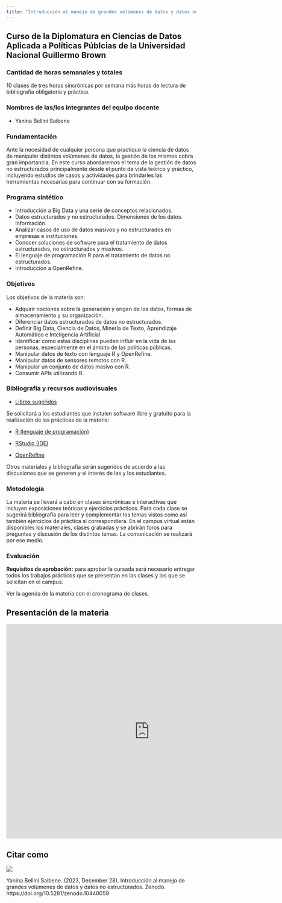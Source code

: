 ```yaml
---
title: "Introducción al manejo de grandes volúmenes de datos y datos no estructurados"
---
```


## Curso de la Diplomatura en Ciencias de Datos Aplicada a Políticas Públcias de la Universidad Nacional Guillermo Brown

### Cantidad de horas semanales y totales

10 clases de tres horas sincrónicas por semana más horas de lectura de bibliografía obligatoria y práctica.

### Nombres de las/los integrantes del equipo docente

-   Yanina Bellini Saibene

### Fundamentación

Ante la necesidad de cualquier persona que practique la ciencia de datos de manipular distintos volúmenes de datos, la gestión de los mismos cobra gran importancia. En este curso abordaremos el tema de la gestión de datos no estructurados principalmente desde el punto de vista teórico y práctico, incluyendo estudios de casos y actividades para brindarles las herramientas necesarias para continuar con su formación.

### Programa sintético

- Introducción a Big Data y una serie de conceptos relacionados.
- Datos estructurados y no estructurados. Dimensiones de los datos. Información. 
- Analizar casos de uso de datos masivos y no estructurados en empresas e instituciones.
- Conocer soluciones de software para el tratamiento de datos estructurados, no estructurados y masivos.
- El lenguaje de programación R para el tratamiento de datos no estructurados.
- Introducción a OpenRefine.   

### Objetivos

Los objetivos de la materia son:

-   Adquirir nociones sobre la generación y origen de los datos, formas de almacenamiento y su organización.
-   Diferenciar datos estructurados de datos no estructurados.
-   Definir Big Data, Ciencia de Datos, Minería de Texto, Aprendizaje Automático e Inteligencia Artificial. 
-   Identificar como estas disciplinas pueden influir en la vida de las personas, especialmente en el ámbito de las políticas públicas.
-   Manipular datos de texto con lenguaje R y OpenRefine.
-   Manipular datos de sensores remotos con R.
-   Manipular un conjunto de datos masivo con R.
-   Consumir APIs utilizando R.


### Bibliografía y recursos audiovisuales

-   [Libros sugeridos](libros.html)

Se solicitará a los estudiantes que instalen software libre y gratuito para la realización de las prácticas de la materia:

-   [R (lenguaje de programación)](https://www.r-project.org/)

-   [RStudio (IDE)](https://www.rstudio.com/products/rstudio/)

-   [OpenRefine](https://openrefine.org/)

Otros materiales y bibliografía serán sugeridos de acuerdo a las discusiones que se generen y el interés de las y los estudiantes.

### Metodología

La materia se llevará a cabo en clases sincrónicas e interactivas que incluyen exposiciones teóricas y ejercicios prácticos. Para cada clase se sugerirá bibliografía para leer y complementar los temas vistos como así también ejercicios de práctica si correspondiera. En el campus virtual están disponibles los materiales, clases grabadas y se abrirán foros para preguntas y discusión de los distintos temas. La comunicación se realizará por ese medio.

### Evaluación

**Requisitos de aprobación:** para aprobar la cursada será necesario entregar todos los trabajos prácticos que se presentan en las clases y los que se solicitan en el campus.

Ver la agenda de la materia con el cronograma de clases.

## Presentación de la materia

<iframe src="https://docs.google.com/presentation/d/1mgEBpE_UnQ7Fgud3ty73lAzw7NZmkRUOlr_BnQ7RS1Q/embed?start=false&loop=false&delayms=3000" frameborder="0" width="760" height="569" allowfullscreen="true" mozallowfullscreen="true" webkitallowfullscreen="true"></iframe>


## Citar como 

![](https://zenodo.org/badge/DOI/10.5281/zenodo.10440059.svg)

Yanina Bellini Saibene. (2023, December 28). Introducción al manejo de grandes volúmenes de datos y datos no estructurados. Zenodo. https://doi.org/10.5281/zenodo.10440059
